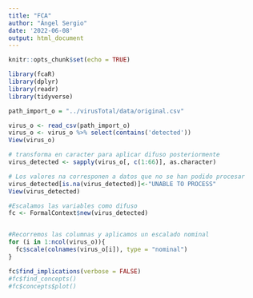 ```yaml
---
title: "FCA"
author: "Ángel Sergio"
date: '2022-06-08'
output: html_document
---
```


```r
knitr::opts_chunk$set(echo = TRUE)
```


```r
library(fcaR)
library(dplyr)
library(readr)
library(tidyverse)
```

```r
path_import_o = "../virusTotal/data/original.csv"
```


```r
virus_o <- read_csv(path_import_o)
virus_o <- virus_o %>% select(contains('detected'))
View(virus_o)
```

```r


# transforma en caracter para aplicar difuso posteriormente
virus_detected <- sapply(virus_o[, c(1:66)], as.character)

# Los valores na corresponen a datos que no se han podido procesar
virus_detected[is.na(virus_detected)]<-"UNABLE TO PROCESS"
View(virus_detected)

```

```r
#Escalamos las variables como difuso
fc <- FormalContext$new(virus_detected)


#Recorremos las columnas y aplicamos un escalado nominal
for (i in 1:ncol(virus_o)){
  fc$scale(colnames(virus_o[i]), type = "nominal")
}

```

```r
fc$find_implications(verbose = FALSE)
#fc$find_concepts()
#fc$concepts$plot()
```




